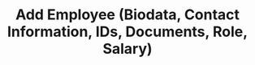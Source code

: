---
title: "Add Employee (Biodata, Contact Information, IDs, Documents, Role, Salary)"
description: "Description of your new file."
---